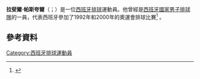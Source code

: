 '''拉斐爾·帕斯夸爾'''（{{lang-es|Rafael Pascual}}；{{bd|1970年|3月16日}}）是一位[[西班牙|西班牙]][[排球|排球]]運動員。他曾經是[[西班牙國家男子排球隊|西班牙國家男子排球隊]]的一員，代表西班牙參加了1992年和2000年的奧運會排球比賽<ref name=sref>{{cite web|title=Olympics|url=http://www.sports-reference.com/olympics/athletes/pa/rafael-pascual-1.html|publisher=sports-reference|accessdate=21 June 2012|archive-date=2012-11-09|archive-url=https://web.archive.org/web/20121109073524/http://www.sports-reference.com/olympics/athletes/pa/rafael-pascual-1.html|dead-url=yes}}</ref> 。
==參考資料==
{{Reflist}}
[[Category:西班牙排球運動員|Category:西班牙排球運動員]]